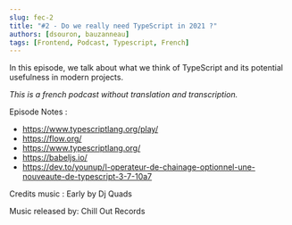```yaml
---
slug: fec-2
title: "#2 - Do we really need TypeScript in 2021 ?"
authors: [dsouron, bauzanneau]
tags: [Frontend, Podcast, Typescript, French]
---
```


In this episode, we talk about what we think of TypeScript and its potential usefulness in modern projects.

<!--truncate-->

_This is a french podcast without translation and transcription._


<SpotifyEmbed href="https://open.spotify.com/embed/episode/42w3wG7i0FX2FUzLvG9wCQ" />

Episode Notes :

- https://www.typescriptlang.org/play/
- https://flow.org/
- https://www.typescriptlang.org/
- https://babeljs.io/
- https://dev.to/younup/l-operateur-de-chainage-optionnel-une-nouveaute-de-typescript-3-7-10a7

Credits music : Early by Dj Quads

Music released by: Chill Out Records
